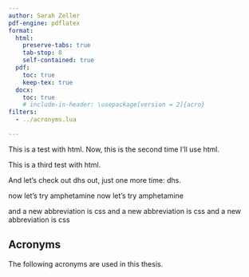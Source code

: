 ```yaml
---
author: Sarah Zeller
pdf-engine: pdflatex
format:
  html:
    preserve-tabs: true
    tab-stop: 8
    self-contained: true
  pdf:
    toc: true
    keep-tex: true
  docx: 
    toc: true
    # include-in-header: \usepackage[version = 2]{acro}
filters:
  - ../acronyms.lua

---
```


This is a test with [html]{.acro}.
Now, this is the second time I'll use [html]{.acro}.

This is a third test with [html]{.acro}.

And let's check out [dhs]{.acro} out, just one more time: [dhs]{.acro}.

now let's try [amphetamine]{.acro}
now let's try [amphetamine]{.acro}

and a new abbreviation is [css]{.acro}
and a new abbreviation is [css]{.acro}
and a new abbreviation is [css]{.acro}

## Acronyms

The following acronyms are used in this thesis.

:::{#acronym-defs}
:::
